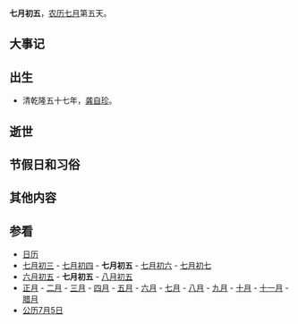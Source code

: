 {{Lunar07Calendar}}
'''七月初五'''，[[农历|农历]][[七月_(农历)|七月]]第五天。

== 大事记 ==

== 出生 ==
*清乾隆五十七年，[[龚自珍|龚自珍]]。

== 逝世 ==

== 节假日和习俗 ==

== 其他内容 ==

== 参看 ==
*[[历史上的今天|日历]]
*[[七月初三|七月初三]] - [[七月初四|七月初四]] - '''七月初五''' - [[七月初六|七月初六]] - [[七月初七|七月初七]]
*[[六月初五|六月初五]] - '''七月初五''' - [[八月初五|八月初五]]
*[[正月|正月]] - [[二月_(农历)|二月]] - [[三月_(农历)|三月]] - [[四月_(农历)|四月]] - [[五月_(农历)|五月]] - [[六月_(农历)|六月]] - [[七月_(农历)|七月]] - [[八月_(农历)|八月]] - [[九月_(农历)|九月]] - [[十月_(农历)|十月]] - [[十一月_(农历)|十一月]] - [[腊月|腊月]]
*[[公历|公历]][[7月5日|7月5日]]